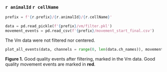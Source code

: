 ### `r animalId` `r cellName`

```python
prefix = f'{r.prefix}/{r.animalId}/{r.cellName}'

data = pd.read_pickle(f'{prefix}/vm/filter.pkl')
movement_events = pd.read_csv(f'{prefix}/movement_start_final.csv')
```

The Vm data were not filtered nor centered.

```python
plot_all_events(data, channels = range(0, len(data.ch_names)), movement = movement_events, limit = None, channel_col = 'ChannelID')
```

**Figure 1.** Good quality events after filtering, marked in the Vm data. Good quality movement events are marked
in **red**.

